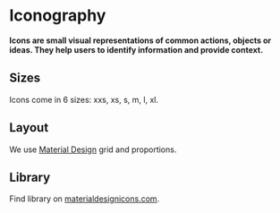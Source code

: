 # Iconography

**Icons are small visual representations of common actions, objects or ideas. They help users to identify information and provide context.**

## Sizes

Icons come in 6 sizes: xxs, xs, s, m, l, xl.

<DemoBlock demo="default" withThemeSwitcher />

## Layout
We use [Material Design](https://material.io/archive/guidelines/style/icons.html) grid and proportions.

<DemoBlock demo="layout" />

## Library
Find library on [materialdesignicons.com](https://materialdesignicons.com/).
